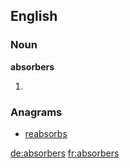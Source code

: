 ==English==

===Noun===
'''absorbers'''

# {{plural of|[[absorber]]}}

===Anagrams===
*[[reabsorbs]]

[[de:absorbers]]
[[fr:absorbers]]